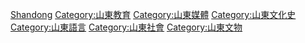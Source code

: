 [[Category:中國各省語言政策|Shandong]]

[[Category:山東教育|Category:山東教育]]

[[Category:山東媒體|Category:山東媒體]]

[[Category:山東文化史|Category:山東文化史]]

[[Category:山東語言|Category:山東語言]]

[[Category:山東社會|Category:山東社會]]
[[Category:山東文物|Category:山東文物]]
